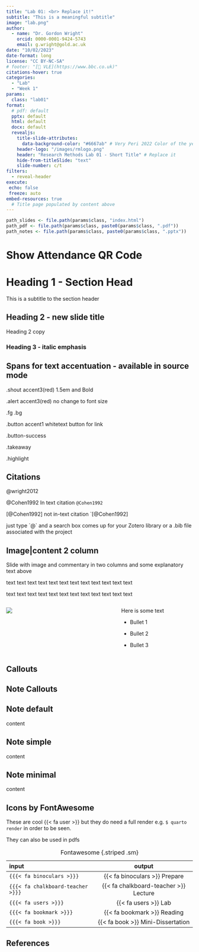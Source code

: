 ```yaml
---
title: "Lab 01: <br> Replace it!"
subtitle: "This is a meaningful subtitle"
image: "lab.png"
author: 
  - name: "Dr. Gordon Wright"
    orcid: 0000-0001-9424-5743
    email: g.wright@gold.ac.uk
date: "10/02/2023"
date-format: long
license: "CC BY-NC-SA"
# footer: "[🔗 VLE](https://www.bbc.co.uk)"
citations-hover: true
categories: 
  - "Lab"
  - "Week 1"
params:
  class: "lab01"
format: 
  # pdf: default
  pptx: default
  html: default
  docx: default
  revealjs: 
    title-slide-attributes: 
      data-background-color: "#6667ab" # Very Peri 2022 Color of the year
    header-logo: "/images/rmlogo.png"
    header: "Research Methods Lab 01 - Short Title" # Replace it
    hide-from-titleSlide: "text"
    slide-number: c/t
filters:
  - reveal-header
execute:
 echo: false
 freeze: auto
embed-resources: true
  # Title page populated by content above
---
```


```r
path_slides <- file.path(params$class, "index.html")
path_pdf <- file.path(params$class, paste0(params$class, ".pdf"))
path_notes <- file.path(params$class, paste0(params$class, ".pptx"))
```

# Show Attendance QR Code

# Heading 1 - Section Head

This is a subtitle to the section header

## Heading 2 - new slide title

Heading 2 copy

### Heading 3 - italic emphasis

## Spans for text accentuation - available in source mode

[.shout]{.shout} accent3(red) 1.5em and Bold

[.alert]{.alert} accent3(red) no change to font size

[.fg]{.fg} [.bg]{.bg}

[.button]{.button} accent1 whitetext button for link

[.button-success]{.button-success}

[.takeaway]{.takeaway}

[.highlight]{.highlight}

## Citations

@wright2012

@Cohen1992 In text citation `@Cohen1992`

[@Cohen1992] not in-text citation \`[@Cohen1992]

just type \`\@\` and a search box comes up for your Zotero library or a
.bib file associated with the project

## Image\|content 2 column

Slide with image and commentary in two columns and some explanatory text
above

text text text text text text text text text text text text

text text text text text text text text text text text text

::: columns
::: {.column width="60%"}
![](images/TestImage.png)
:::

::: {.column width="40%"}
Here is some text

-   Bullet 1

-   Bullet 2

-   Bullet 3
:::
:::

## Callouts

## Note Callouts

::: callout-note
## Note default

content
:::

::: {.callout-note appearance="simple"}
## Note simple

content
:::

::: {.callout-note appearance="minimal"}
## Note minimal

content
:::

## Icons by FontAwesome

These are cool {{< fa user >}} but they do need a full render e.g.
`$ quarto render` in order to be seen.

They can also be used in pdfs

| input                             |                output                 |
|:----------------------------------|:-------------------------------------:|
| `{{{< fa binoculars >}}}`         |     {{< fa binoculars >}} Prepare     |
| `{{{< fa chalkboard-teacher >}}}` | {{< fa chalkboard-teacher >}} Lecture |
| `{{{< fa users >}}}`              |         {{< fa users >}} Lab          |
| `{{{< fa bookmark >}}}`           |      {{< fa bookmark >}} Reading      |
| `{{{< fa book >}}}`               |   {{< fa book >}} Mini-Dissertation   |

: Fontawesome {.striped .sm}

## References
